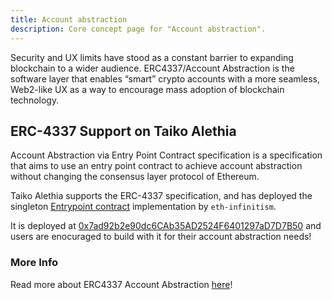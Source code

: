 ```yaml
---
title: Account abstraction
description: Core concept page for "Account abstraction".
---
```


Security and UX limits have stood as a constant barrier to expanding blockchain to a wider audience. ERC4337/Account Abstraction is the software layer that enables “smart” crypto accounts with a more seamless, Web2-like UX as a way to encourage mass adoption of blockchain technology.

## ERC-4337 Support on Taiko Alethia

Account Abstraction via Entry Point Contract specification is a specification that aims to use an entry point contract to achieve account abstraction without changing the consensus layer protocol of Ethereum.

Taiko Alethia supports the ERC-4337 specification, and has deployed the singleton [Entrypoint contract](https://github.com/eth-infinitism/account-abstraction/blob/develop/contracts/core/EntryPoint.sol) implementation by `eth-infinitism`.

It is deployed at
[0x7ad92b2e90dc6CAb35AD2524F6401297aD7D7B50](https://taikoscan.io/address/0x4337084D9E255Ff0702461CF8895CE9E3b5Ff108) and users are enocuraged to build with it for their account abstraction needs!

### More Info

Read more about ERC4337 Account Abstraction [here](https://www.erc4337.io/docs)!
